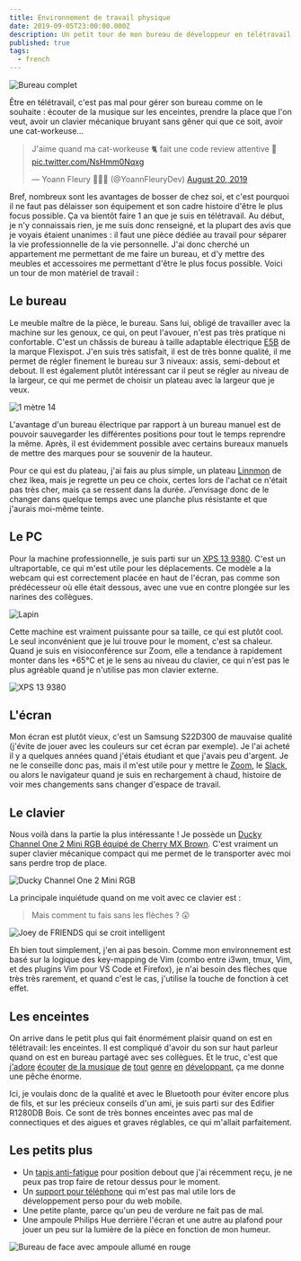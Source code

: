 ```yaml
---
title: Environnement de travail physique
date: 2019-09-05T23:00:00.000Z
description: Un petit tour de mon bureau de développeur en télétravail, ça vous tente ?
published: true
tags:
  - french
---
```


![Bureau complet](./bureau_complet.jpg)

Être en télétravail, c'est pas mal pour gérer son bureau comme on le souhaite&nbsp;: écouter de la
musique sur les enceintes, prendre la place que l'on veut, avoir un clavier mécanique bruyant
sans gêner qui que ce soit, avoir une cat-workeuse...

<blockquote class="twitter-tweet"><p lang="fr" dir="ltr">J&#39;aime quand ma cat-workeuse 🐈 fait une code review attentive 👀 <a href="https://t.co/NsHmm0Nqxg">pic.twitter.com/NsHmm0Nqxg</a></p>&mdash; Yoann Fleury 👨🏻‍💻 (@YoannFleuryDev) <a href="https://twitter.com/YoannFleuryDev/status/1163865728484806664?ref_src=twsrc%5Etfw">August 20, 2019</a></blockquote>

Bref, nombreux sont les avantages de bosser de chez soi, et c'est pourquoi il ne faut pas délaisser
son équipement et son cadre histoire d'être le plus focus possible. Ça va bientôt faire 1 an que je
suis en télétravail. Au début, je n'y connaissais rien, je me suis donc renseigné, et la plupart des
avis que je voyais étaient unanimes : il faut une pièce dédiée au travail pour séparer la vie
professionnelle de la vie personnelle. J'ai donc cherché un appartement me permettant de me faire
un bureau, et d'y mettre des meubles et accessoires me permettant d'être le plus focus possible.
Voici un tour de mon matériel de travail :

## Le bureau

Le meuble maître de la pièce, le bureau. Sans lui, obligé de travailler avec la machine sur les
genoux, ce qui, on peut l'avouer, n'est pas très pratique ni confortable. C'est un châssis de
bureau à taille adaptable électrique [E5B](https://www.amazon.fr/FLEXISPOT-Electrique-Assis-Debout-Inoxydable-Automatique/dp/B077JPC7PK)
de la marque Flexispot. J'en suis très satisfait, il est de très bonne qualité, il me permet de
régler finement le bureau sur 3 niveaux: assis, semi-debout et debout. Il est également plutôt
intéressant car il peut se régler au niveau de la largeur, ce qui me permet de choisir un plateau
avec la largeur que je veux.

![1 mètre 14](./bureau_debout_114cm.jpg)

L'avantage d'un bureau électrique par rapport à un bureau manuel est de pouvoir sauvegarder les
différentes positions pour tout le temps reprendre la même. Après, il est évidemment possible avec
certains bureaux manuels de mettre des marques pour se souvenir de la hauteur.

Pour ce qui est du plateau, j'ai fais au plus simple, un plateau [Linnmon](https://www.ikea.com/fr/fr/p/linnmon-plateau-brun-noir-10251352/)
de chez Ikea, mais je regrette un peu ce choix, certes lors de l'achat ce n'était pas très cher, mais ça se ressent
dans la durée. J’envisage donc de le changer dans quelque temps avec une planche plus résistante
et que j'aurais moi-même teinte.

## Le PC

Pour la machine professionnelle, je suis parti sur un [XPS 13 9380](https://www.dell.com/en-us/shop/laptops/13/spd/xps-13-9380-laptop).
C'est un ultraportable, ce qui m'est utile pour les déplacements. Ce modèle a la webcam qui est correctement placée en haut de
l'écran, pas comme son prédécesseur où elle était dessous, avec une vue en contre plongée sur les narines des collègues.

![Lapin](https://media.giphy.com/media/12hNWZe9HHFO80/giphy.gif)

Cette machine est vraiment puissante pour sa taille, ce qui est plutôt cool. Le seul inconvénient
que je lui trouve pour le moment, c'est sa chaleur. Quand je suis en visioconférence sur Zoom,
elle a tendance à rapidement monter dans les +65°C et je le sens au niveau du clavier, ce qui n'est
pas le plus agréable quand je n'utilise pas mon clavier externe.

![XPS 13 9380](./xps_13_9380.jpg)

## L'écran

Mon écran est plutôt vieux, c'est un Samsung S22D300 de mauvaise qualité (j'évite de jouer avec les
couleurs sur cet écran par exemple). Je l'ai acheté il y a quelques années quand j'étais étudiant et
que j'avais peu d'argent. Je ne le conseille donc pas, mais il m'est utile pour y mettre le [Zoom](https://zoom.us/),
le [Slack](https://slack.com/intl/fr-fr/), ou alors le navigateur quand je suis en rechargement à
chaud, histoire de voir mes changements sans changer d'espace de travail.

## Le clavier

Nous voilà dans la partie la plus intéressante ! Je possède un
[Ducky Channel One 2 Mini RGB équipé de Cherry MX Brown](https://shop.hardware.fr/fiche/AR201810250029.html).
C'est vraiment un super clavier mécanique compact qui me permet de le transporter avec moi sans perdre trop de place.

![Ducky Channel One 2 Mini RGB](./ducky.jpg)

La principale inquiétude quand on me voit avec ce clavier est : 

> Mais comment tu fais sans les flèches ? 😲

![Joey de FRIENDS qui se croit intelligent](https://media.giphy.com/media/W3a0zO282fuBpsqqyD/giphy.gif)

Eh bien tout simplement, j'en ai pas besoin. Comme mon environnement est basé sur la logique des
key-mapping de Vim (combo entre i3wm, tmux, Vim, et des plugins Vim pour VS Code et Firefox), je
n'ai besoin des flèches que très très rarement, et quand c'est le cas, j'utilise la touche de
fonction à cet effet.

## Les enceintes

On arrive dans le petit plus qui fait énormément plaisir quand on est en télétravail: les enceintes.
Il est compliqué d'avoir du son sur haut parleur quand on est en bureau partagé avec ses collègues.
Et le truc, c'est que
[j'adore](https://open.spotify.com/playlist/6tIPD04a91TK6tR9fSxWu7?si=eAs2ROmBRsabG71cSspsrg)
[écouter](https://open.spotify.com/playlist/6KA6z82U8tMIX722CbdCzj?si=wuZyFBaWSxuxev7Ue6V2KQ)
[de la musique](https://open.spotify.com/playlist/1xPEJgLzuHkQriUnfXedPF?si=3Rvexom8QYitAeNfWjW57g)
[de](https://open.spotify.com/playlist/4gVoERNykOYjewFfLWCXnd?si=h7ipJynXSLSfX_iRxBbqGA)
[tout](https://open.spotify.com/playlist/3QicXa9nD2AZKJrxWbzbxw?si=ADD3sxF3SK-JEm5aWfjsKA)
[genre](https://open.spotify.com/playlist/1APGGAfEig9dXsZr8OIsVM?si=b9xSJupdSq6Simg1sFxxgQ)
[en](https://open.spotify.com/playlist/6czL7oQHmWQtZGNy0kVnKb?si=HRfsi3VaSCm8fvA9KRPm3g)
[développant](https://open.spotify.com/playlist/58A3bBcIXXyJJFS9uyh0El?si=h1oNxGNpRtORDb8h3lZDmQ),
ça me donne une pêche énorme.

Ici, je voulais donc de la qualité et avec le Bluetooth pour éviter encore plus de fils, et sur les
précieux conseils d'un ami, je suis parti sur des Edifier R1280DB Bois. Ce sont de très bonnes
enceintes avec pas mal de connectiques et des aigues et graves réglables, ce qui m'allait
parfaitement.

## Les petits plus

* Un [tapis anti-fatigue](https://flexispot.com/standing-desk-anti-fatigue-mat-mt1-mt2) pour
  position debout que j'ai récemment reçu, je ne peux pas trop faire de retour dessus pour le moment.
* Un [support pour téléphone](https://www.ikea.com/fr/fr/p/bergenes-support-telephone-portable-tablette-bambou-10457999/)
  qui m'est pas mal utile lors de développement perso pour du web mobile.
* Une petite plante, parce qu'un peu de verdure ne fait pas de mal.
* Une ampoule Philips Hue derrière l'écran et une autre au plafond pour jouer un peu sur la lumière
  de la pièce en fonction de mon humeur.

![Bureau de face avec ampoule allumé en rouge](./bureau_complet_face_hue_on.jpg)